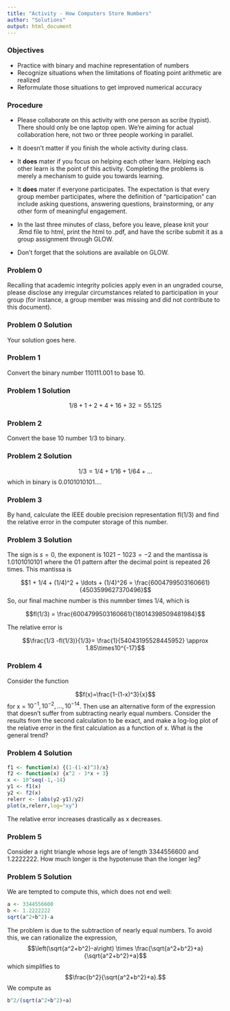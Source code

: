 ```yaml
---
title: "Activity - How Computers Store Numbers"
author: "Solutions"
output: html_document
---
```


### Objectives

* Practice with binary and machine representation of numbers
* Recognize situations when the limitations of floating point arithmetic are realized
* Reformulate those situations to get improved numerical accuracy

### Procedure

* Please collaborate on this activity with one person as scribe (typist). There should only be one laptop open. We're aiming for actual collaboration here, not two or three people working in parallel.

* It doesn't matter if you finish the whole activity during class.

* It **does** mater if you focus on helping each other learn. Helping each other learn is the point of this activity. Completing the problems is merely a mechanism to guide you towards learning.

* It **does** mater if everyone participates. The expectation is that every group member participates, where the definition of "participation" can include asking questions, answering questions, brainstorming, or any other form of meaningful engagement.

* In the last three minutes of class, before you leave, please knit your .Rmd file to html, print the html to .pdf, and have the scribe submit it as a group assignment through GLOW.

* Don't forget that the solutions are available on GLOW.

### Problem 0

Recalling that academic integrity policies apply even in an ungraded course, please disclose any irregular circumstances related to participation in your group (for instance, a group member was missing and did not contribute to this document).

### Problem 0 Solution

Your solution goes here.

### Problem 1

Convert the binary number 110111.001 to base 10.

### Problem 1 Solution

$$1/8 + 1 + 2 + 4 + 16 + 32 = 55.125$$

### Problem 2

Convert the base 10 number 1/3 to binary.

### Problem 2 Solution

$$1/3 = 1/4 + 1/16 + 1/64 + \ldots$$
which in binary is $0.0101010101\dots$.

### Problem 3

By hand, calculate the IEEE double precision representation fl(1/3) and find the relative error in the computer storage of this number.

### Problem 3 Solution

The sign is $s=0$, the exponent is $1021 - 1023 = -2$ and the mantissa is $1.0101010101$ where the $01$ pattern after the decimal point is repeated 26 times. This mantissa is

$$1 + 1/4 + (1/4)^2 + \ldots + (1/4)^26 = \frac{6004799503160661}{4503599627370496}$$
So, our final machine number is this numnber times $1/4$, which is

$$fl(1/3) = \frac{6004799503160661}{18014398509481984}$$

The relative error is

$$\frac{1/3 -fl(1/3)}{1/3}= \frac{1}{54043195528445952} \approx 1.85\times10^{-17}$$

### Problem 4

Consider the function

$$f(x)=\frac{1-(1-x)^3}{x}$$
for x = $10^{-1}, 10^{-2}, \ldots, 10^{-14}$. Then use an alternative form of the expression that doesn't suffer from subtracting nearly equal numbers. Consider the results from the second calculation to be exact, and make a log-log plot of the relative error in the first calculation as a function of x. What is the general trend?

### Problem 4 Solution

```r
f1 <- function(x) {(1-(1-x)^3)/x}
f2 <- function(x) {x^2 - 3*x + 3}
x <- 10^seq(-1,-14)
y1 <- f1(x)
y2 <- f2(x)
relerr <- (abs(y2-y1)/y2)
plot(x,relerr,log="xy")
```

The relative error increases drastically as x decreases.

### Problem 5

Consider a right triangle whose legs are of length 3344556600 and 1.2222222. How much longer is the hypotenuse than the longer leg?

### Problem 5 Solution

We are tempted to compute this, which does not end well:
```r
a <- 3344556600
b <- 1.2222222
sqrt(a^2+b^2)-a
```
The problem is due to the subtraction of nearly equal numbers. To avoid this, we can rationalize the expression,
$$\left(\sqrt{a^2+b^2}-a\right) \times \frac{\sqrt{a^2+b^2}+a}{\sqrt{a^2+b^2}+a}$$
which simplifies to
$$\frac{b^2}{\sqrt{a^2+b^2}+a}.$$
We compute as
```r
b^2/(sqrt(a^2+b^2)+a)
```